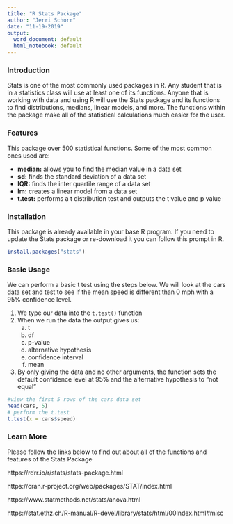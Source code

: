 ```yaml
---
title: "R Stats Package"
author: "Jerri Schorr"
date: "11-19-2019"
output:
  word_document: default
  html_notebook: default
---
```


### Introduction

Stats is one of the most commonly used packages in R. Any student that is in a statistics class will use at least one of its functions. Anyone that is working with data and using R will use the Stats package and its functions to find distributions, medians, linear models, and more. The functions within the package make all of the statistical calculations much easier for the user. 

### Features

This package over 500 statistical functions. Some of the most common ones used are:

* **median:** allows you to find the median value in a data set
* **sd:** finds the standard deviation of a data set
* **IQR:** finds the inter quartile range of a data set
* **lm:** creates a linear model from a data set
* **t.test:** performs a t distribution test and outputs the t value and p value

### Installation

This package is already available in your base R program. If you need to update the Stats package or re-download it you can follow this prompt in R. 

```r
install.packages("stats")
```

### Basic Usage

We can perform a basic t test using the steps below. We will look at the cars data set and test to see if the mean speed is different than 0 mph with a 95% confidence level.

1. We type our data into the `t.test()` function
2. When we run the data the output gives us:
    a. t
    b. df
    c. p-value
    d. alternative hypothesis
    e. confidence interval
    f. mean
3. By only giving the data and no other arguments, the function sets the default confidence level at 95% and the alternative hypothesis to "not equal"

```r
#view the first 5 rows of the cars data set
head(cars, 5)
# perform the t.test
t.test(x = cars$speed)
```

### Learn More

Please follow the links below to find out about all of the functions and features of the Stats Package

https://rdrr.io/r/stats/stats-package.html

https://cran.r-project.org/web/packages/STAT/index.html

https://www.statmethods.net/stats/anova.html

https://stat.ethz.ch/R-manual/R-devel/library/stats/html/00Index.html#misc

